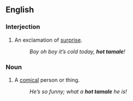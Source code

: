 ==English==

===Interjection===
{{en-interj|head=[[hot]] [[tamale]]!}}

# An exclamation of [[surprise]].
#: ''Boy oh boy it’s cold today, '''hot tamale'''!''

===Noun===
{{en-noun|head=[[hot]] [[tamale]]}}

# A [[comical]] person or thing.
#: ''He’s so funny; what a '''hot tamale''' he is!''